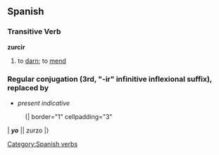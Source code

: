 == Spanish ==
=== Transitive Verb ===
'''zurcir'''
# to [[darn]]; to [[mend]]

=== Regular conjugation (3rd, "-ir" infinitive inflexional suffix), <c> replaced by <z> ===
*''present indicative''
:{| border="1" cellpadding="3"
| '''''yo''''' || zurzo 
|}
{{pres subj 3rd|zurz}}
[[Category:Spanish verbs]]